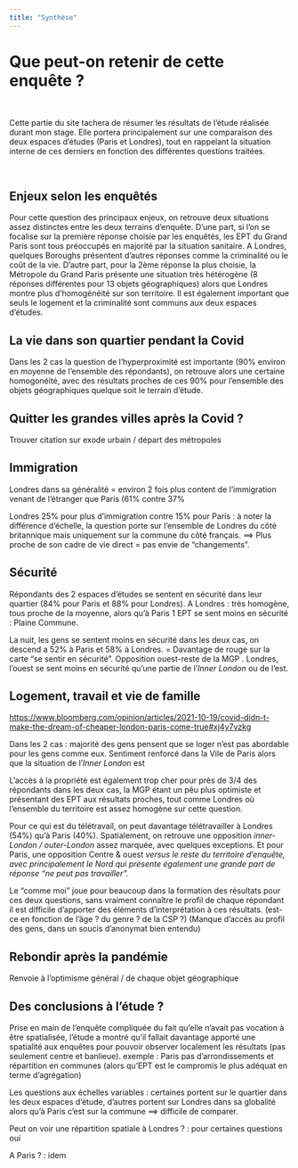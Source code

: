 ```yaml
---
title: "Synthèse"
---
```


# Que peut-on retenir de cette enquête ? {.tabset}

<br>

::: {align="justify"}
Cette partie du site tachera de résumer les résultats de l'étude réalisée durant mon stage. Elle portera principalement sur une comparaison des deux espaces d'études (Paris et Londres), tout en rappelant la situation interne de ces derniers en fonction des différentes questions traitées.
:::

<br>

## Enjeux selon les enquêtés

::: {align="justify"}
Pour cette question des principaux enjeux, on retrouve deux situations assez distinctes entre les deux terrains d'enquête. D'une part, si l'on se focalise sur la première réponse choisie par les enquêtés, les EPT du Grand Paris sont tous préoccupés en majorité par la situation sanitaire. A Londres, quelques Boroughs présentent d'autres réponses comme la criminalité ou le coût de la vie. D'autre part, pour la 2ème réponse la plus choisie, la Métropole du Grand Paris présente une situation très hétérogène (8 réponses différentes pour 13 objets géographiques) alors que Londres montre plus d'homogénéité sur son territoire. Il est également important que seuls le logement et la criminalité sont communs aux deux espaces d'études.
:::

## La vie dans son quartier pendant la Covid

::: {align="justify"}
Dans les 2 cas la question de l'hyperproximité est importante (90% environ en moyenne de l'ensemble des répondants), on retrouve alors une certaine homogonéité, avec des résultats proches de ces 90% pour l'ensemble des objets géographiques quelque soit le terrain d'étude.
:::

## Quitter les grandes villes après la Covid ?

::: {align="justify"}
Trouver citation sur exode urbain / départ des métropoles
:::

## Immigration

::: {align="justify"}
Londres dans sa généralité = environ 2 fois plus content de l'immigration venant de l'étranger que Paris (61% contre 37%

Londres 25% pour plus d'immigration contre 15% pour Paris : à noter la différence d'échelle, la question porte sur l'ensemble de Londres du côté britannique mais uniquement sur la commune du côté français. ==\> Plus proche de son cadre de vie direct = pas envie de "changements".
:::

## Sécurité

::: {align="justify"}
Répondants des 2 espaces d'études se sentent en sécurité dans leur quartier (84% pour Paris et 88% pour Londres). A Londres : très homogène, tous proche de la moyenne, alors qu'à Paris 1 EPT se sent moins en sécurité : Plaine Commune.

La nuit, les gens se sentent moins en sécurité dans les deux cas, on descend a 52% à Paris et 58% à Londres. = Davantage de rouge sur la carte "se sentir en sécurité". Opposition ouest-reste de la MGP . Londres, l'ouest se sent moins en sécurité qu'une partie de l'*Inner London* ou de l'est.
:::

## Logement, travail et vie de famille

::: {align="justify"}
<https://www.bloomberg.com/opinion/articles/2021-10-19/covid-didn-t-make-the-dream-of-cheaper-london-paris-come-true#xj4y7vzkg>

Dans les 2 cas : majorité des gens pensent que se loger n'est pas abordable pour les gens comme eux. Sentiment renforcé dans la Vile de Paris alors que la situation de l'*Inner London* est

L'accès à la propriété est également trop cher pour près de 3/4 des répondants dans les deux cas, la MGP étant un pêu plus optimiste et présentant des EPT aux résultats proches, tout comme Londres où l'ensemble du territoire est assez homogène sur cette question.

Pour ce qui est du télétravail, on peut davantage télétravailler à Londres (54%) qu'à Paris (40%). Spatialement, on retrouve une opposition *inner-London / outer-London* assez marquée, avec quelques exceptions. Et pour Paris, une opposition Centre & ouest *versus le reste du territoire d'enquête, avec principalement le Nord qui présente également une grande part de réponse "ne peut pas travailler".*

Le "comme moi" joue pour beaucoup dans la formation des résultats pour ces deux questions, sans vraiment connaître le profil de chaque répondant il est difficile d'apporter des éléments d'interprétation à ces résultats. (est-ce en fonction de l'âge ? du genre ? de la CSP ?) (Manque d'accès au profil des gens, dans un soucis d'anonymat bien entendu)
:::

## Rebondir après la pandémie

::: {align="justify"}
Renvoie à l'optimisme général / de chaque objet géographique
:::

## Des conclusions à l'étude ?

::: {align="justify"}
Prise en main de l'enquête compliquée du fait qu'elle n'avait pas vocation à être spatialisée, l'étude a montré qu'il fallait davantage apporté une spatialité aux enquêtes pour pouvoir observer localement les résultats (pas seulement centre et banlieue). exemple : Paris pas d'arrondissements et répartition en communes (alors qu'EPT est le compromis le plus adéquat en terme d'agrégation)

Les questions aux échelles variables : certaines portent sur le quartier dans les deux espaces d'étude, d'autres portent sur Londres dans sa globalité alors qu'à Paris c'est sur la commune ==\> difficile de comparer.

Peut on voir une répartition spatiale à Londres ? : pour certaines questions oui

A Paris ? : idem
:::
